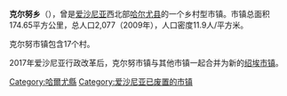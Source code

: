 {{Infobox settlement
| name                    = 克尔努乡
| native_name             = Kernu vald
| settlement_type         =
| image_skyline           = 
| imagesize               = 
| image_caption           = 
| image_flag              = Flag of Kernu Parish.svg
| flag_size               = 125px
| image_shield            = Kernu volost coa.gif
| shield_size             = 75px
| image_map               = Eesti kernu vald.png
| mapsize                 = 
| map_caption             = 哈尔尤县克尔努乡的位置
| subdivision_type        = 国家
| subdivision_name        = [[爱沙尼亚|爱沙尼亚]]
| subdivision_type1       = [[爱沙尼亚行政区划|县]]
| subdivision_name1       =  [[哈尔尤县|哈尔尤县]]
| seat_type               = 行政中心
| seat                    = [[海巴|海巴]]
| leader_party            = 
| leader_title            = 
| leader_name             = 
| area_total_km2          = 174.65
| population_total        = 2077
| population_as_of        =2009
| population_density_km2  = auto
| website                 = [http://www.kernu.ee www.kernu.ee]
}}
'''克尔努乡'''（{{lang-et|Kernu vald}}），曾是[[爱沙尼亚|爱沙尼亚]]西北部[[哈尔尤县|哈尔尤县]]的一个乡村型市镇。市镇总面积174.65平方公里，总人口2,077（2009年），人口密度11.9人/平方米。

克尔努市镇包含17个村。

2017年爱沙尼亚行政改革后，克尔努市镇与其他市镇一起合并为新的[[绍埃_(市镇)|绍埃市镇]]。
<!--
==参考文献==
{{reflist}}
-->
[[Category:哈爾尤縣|Category:哈爾尤縣]]
[[Category:爱沙尼亚已废置的市镇|Category:爱沙尼亚已废置的市镇]]